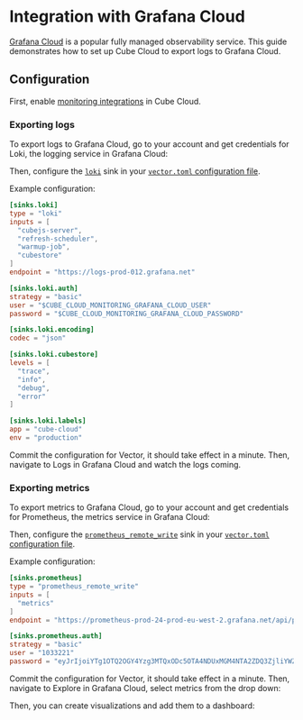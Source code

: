 # Integration with Grafana Cloud

[Grafana Cloud][grafana] is a popular fully managed observability service. This
guide demonstrates how to set up Cube Cloud to export logs to Grafana Cloud.

## Configuration

First, enable [monitoring integrations][ref-monitoring-integrations] in Cube
Cloud.

### Exporting logs

To export logs to Grafana Cloud, go to your account and get credentials for
Loki, the logging service in Grafana Cloud:

<Screenshot src="https://ucarecdn.com/c71e7fa1-6164-4d6e-ad01-3df1d749a655/" />

Then, configure the [`loki`][vector-loki] sink in your [`vector.toml`
configuration file][ref-monitoring-integrations-conf].

Example configuration:

```toml
[sinks.loki]
type = "loki"
inputs = [
  "cubejs-server",
  "refresh-scheduler",
  "warmup-job",
  "cubestore"
]
endpoint = "https://logs-prod-012.grafana.net"

[sinks.loki.auth]
strategy = "basic"
user = "$CUBE_CLOUD_MONITORING_GRAFANA_CLOUD_USER"
password = "$CUBE_CLOUD_MONITORING_GRAFANA_CLOUD_PASSWORD"

[sinks.loki.encoding]
codec = "json"

[sinks.loki.cubestore]
levels = [
  "trace",
  "info",
  "debug",
  "error"
]

[sinks.loki.labels]
app = "cube-cloud"
env = "production"
```

Commit the configuration for Vector, it should take effect in a minute. Then,
navigate to <Btn>Logs</Btn> in Grafana Cloud and watch the logs coming.

<Screenshot src="https://ucarecdn.com/cf298fbd-9236-494a-9d37-e02636a7b296/" />

### Exporting metrics

To export metrics to Grafana Cloud, go to your account and get credentials for
Prometheus, the metrics service in Grafana Cloud:

<Screenshot src="https://ucarecdn.com/ab6eeba4-921b-4e35-b15d-dcc371669c8c/" />

Then, configure the [`prometheus_remote_write`][vector-prometheus-rw] sink in
your [`vector.toml` configuration file][ref-monitoring-integrations-conf].

Example configuration:

```toml
[sinks.prometheus]
type = "prometheus_remote_write"
inputs = [
  "metrics"
]
endpoint = "https://prometheus-prod-24-prod-eu-west-2.grafana.net/api/prom/push"

[sinks.prometheus.auth]
strategy = "basic"
user = "1033221"
password = "eyJrIjoiYTg1OTQ2OGY4Yzg3MTQxODc5OTA4NDUxMGM4NTA2ZDQ3ZjliYWZjOCIsIm4iOiJwcnciLCJpZCI6ODc1NzE5fQ=="
```

Commit the configuration for Vector, it should take effect in a minute. Then,
navigate to <Btn>Explore</Btn> in Grafana Cloud, select metrics from the drop
down:

<Screenshot src="https://ucarecdn.com/27d7402d-6a9f-4266-ab38-a2196fb19129/" />

Then, you can create visualizations and add them to a dashboard:

<Screenshot src="https://ucarecdn.com/1f6dafd9-5122-4153-a733-adb31351bc9d/" />

[grafana]: https://grafana.com
[vector-loki]: https://vector.dev/docs/reference/configuration/sinks/loki/
[vector-prometheus-rw]:
  https://vector.dev/docs/reference/configuration/sinks/prometheus_remote_write/
[ref-monitoring-integrations]: /product/workspace/monitoring
[ref-monitoring-integrations-conf]: /product/workspace/monitoring#configuration
